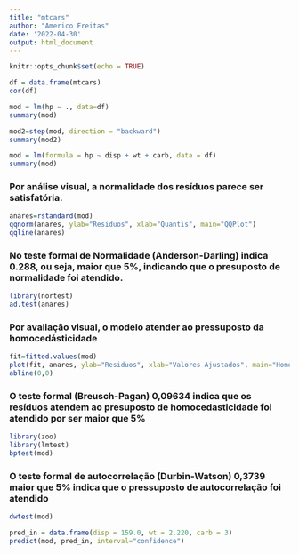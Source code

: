 ```yaml
---
title: "mtcars"
author: "Americo Freitas"
date: '2022-04-30'
output: html_document
---
```


```r
knitr::opts_chunk$set(echo = TRUE)
```


```r

df = data.frame(mtcars)
cor(df)

```

```r

mod = lm(hp ~ ., data=df)
summary(mod)

```

```r

mod2=step(mod, direction = "backward")
summary(mod2)

```

```r
mod = lm(formula = hp ~ disp + wt + carb, data = df)
summary(mod)
```
### Por análise visual, a normalidade dos resíduos parece ser satisfatória. 

```r
anares=rstandard(mod)
qqnorm(anares, ylab="Residuos", xlab="Quantis", main="QQPlot")
qqline(anares)
```
### No teste formal de Normalidade (Anderson-Darling) indica 0.288, ou seja, maior que 5%, indicando que o presuposto de normalidade foi atendido.

```r
library(nortest)
ad.test(anares)
```
### Por avaliação visual, o modelo atender ao pressuposto da homocedásticidade

```r
fit=fitted.values(mod) 
plot(fit, anares, ylab="Residuos", xlab="Valores Ajustados", main="Homocedasticidade")
abline(0,0)
```
### O teste formal (Breusch-Pagan) 0,09634 indica que os resíduos atendem ao presuposto de homocedasticidade foi atendido por ser maior que 5%
```r
library(zoo)
library(lmtest)
bptest(mod)
```
### O teste formal de autocorrelação (Durbin-Watson) 0,3739 maior que 5% indica que o pressuposto de autocorrelação foi atendido
```r
dwtest(mod)
```
```r
pred_in = data.frame(disp = 159.0, wt = 2.220, carb = 3)
predict(mod, pred_in, interval="confidence")
```


